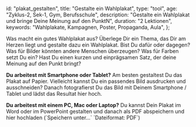 
  id: "plakat_gestalten",
  title: "Gestalte ein Wahlplakat",
  type: "tool",
  age: "Zyklus-2, Sek-1, Gym, Berufsschule",
  description:
    "Gestalte ein Wahlplakat und bringe Deine Meinung auf den PunktN",
  duration: "2 Lektionen",
  keywords: "Wahlplakate, Kampagnen, Poster, Propaganda, Aula",
};

Was macht ein gutes Wahlplakat aus? Überlege Dir ein Thema, das Dir am Herzen liegt und gestalte dazu ein
Wahlplakat. Bist Du dafür oder dagegen? Was für Bilder könnten andere Menschen überzeugen? Was für Farben setzt Du ein?
Hast Du einen kurzen und einprägsamen Satz, der deine Meinung auf den Punkt bringt?

<ReadMore title="Nochmals etwas Inspiration?">
  <RandomPosters amount={5} />
</ReadMore>

<Info>
  <p><b>Du arbeitest mit Smartphone oder Tablet?</b> Am besten gestaltest Du das
  Plakat auf Papier. Vielleicht kannst Du ein passendes Bild ausdrucken und
  ausschneiden? Danach fotografierst Du das Bild mit Deinem Smartphone / Tablet
  und lädst das Resultat hier hoch.</p>

  <p><b>Du arbeitest mit einem PC, Mac oder Laptop?</b> Du kannst Dein Plakat im
  Word oder im PowerPoint gestalten und danach als PDF abspeichern und hier
  hochladen (`Speichern unter...` `Dateiformat: PDF`)</p>
</Info>

<UploadWork prompt="Plakat hochladen" />
